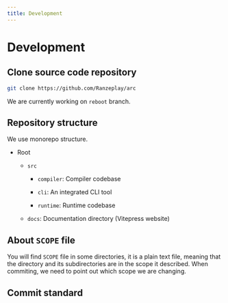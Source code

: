 ```yaml
---
title: Development
---
```


# Development

## Clone source code repository

```bash
git clone https://github.com/Ranzeplay/arc
```

We are currently working on `reboot` branch.

## Repository structure

We use monorepo structure.

- Root
  
  - `src`
    
    - `compiler`: Compiler codebase
    
    - `cli`: An integrated CLI tool
    
    - `runtime`: Runtime codebase
  
  - `docs`: Documentation directory (Vitepress website)

## About `SCOPE` file

You will find `SCOPE` file in some directories, it is a plain text file, meaning that the directory and its subdirectories are in the scope it described. When commiting, we need to point out which scope we are changing.

## Commit standard
